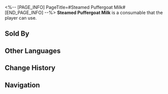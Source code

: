 <%-- [PAGE_INFO]
PageTitle=#Steamed Puffergoat Milk#
[END_PAGE_INFO] --%>
{{Consumable Infobox
|id          = 408408
|image       = Item Steamed Puffergoat Milk.png
|type        = undefined
|rarity      = 2
|effect      = Upon use, immediately heals one downed character for 10% of the character's Max HP.
|description = Puffergoat milk, also known as Gentle Halcyon milk, is a specialty of the Xianzhou Alliance.<br />The milk is difficult to preserve and rarely seen outside Xianzhou.<br />It is sweet after warming without needing extra sugar, but it becomes bitter after cooling, so it must be drunk while hot.
|effectType  = 
|effectType2 = 
|effectType3 = 
|recipe      = 
|source1     = [[Food Stall]]
|source2     = 
|source3     = 
}}
{{Description|''"According to the'' Lifitide ''magazine, General Jing Yuan has to drink a large bowl of freshly squeezed Puffergoat milk every morning. The Seat of Divine Foresight has denied this report."''}}
'''Steamed Puffergoat Milk''' is a consumable that the player can use.

==Sold By==
{{Shop Availability}}

==Other Languages==
{{Other Languages
|en   = Steamed Puffergoat Milk
|zhs  = 热浮羊奶
|zht  = 熱浮羊奶
|ja   = 熱浮羊乳
|ko   = 따끈 양유
|es   = Leche de floticabra caliente
|fr   = Lait de chèvre-globe chaud
|ru   = Козье молоко на пару
|th   = Steamed Puffergoat Milk
|vi   = Sữa Dê Nóng
|de   = Pufferziegen-Milchschaum
|id   = Steamed Puffergoat Milk
|pt   = Leite Fervido de Cabra-Balão
}}

==Change History==
{{Change History|1.0}}

==Navigation==
{{Consumable Navbox}}